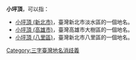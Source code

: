 '''小坪頂'''，可以指：
* [[小坪頂_(新北市)|小坪頂 (新北市)]]，臺灣新北市淡水區的一個地名。
* [[小坪頂_(高雄市)|小坪頂 (高雄市)]]，臺灣高雄市大樹區的一個地名。
* [[小坪頂_(八里區)|小坪頂 (八里區)]]，臺灣新北市八里區的一個地名。
{{disambig}}
[[Category:三字臺灣地名消歧義|Category:三字臺灣地名消歧義]]